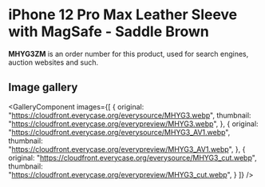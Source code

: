 
# iPhone 12 Pro Max Leather Sleeve with MagSafe - Saddle Brown

<Callout type='info' emoji='👉🏻'>**MHYG3ZM** is an order number for this product, used for search engines, auction websites and such.</Callout>

## Image gallery

<GalleryComponent
    images={[
      {
        original: "https://cloudfront.everycase.org/everysource/MHYG3.webp",
        thumbnail: "https://cloudfront.everycase.org/everypreview/MHYG3.webp",
      },
      {
        original: "https://cloudfront.everycase.org/everysource/MHYG3_AV1.webp",
        thumbnail: "https://cloudfront.everycase.org/everypreview/MHYG3_AV1.webp",
      },
      {
        original: "https://cloudfront.everycase.org/everysource/MHYG3_cut.webp",
        thumbnail: "https://cloudfront.everycase.org/everypreview/MHYG3_cut.webp",
      }
    ]}
  />
